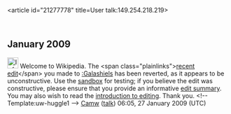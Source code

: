 <article id="21277778" title=User talk:149.254.218.219>
	<talkpage id="21277778" title="User talk:149.254.218.219">
== January 2009 ==

[[Image:Information.png|25px]] Welcome to Wikipedia. The &lt;span class=&quot;plainlinks&quot;&gt;[http://en.wikipedia.org/wiki/Galashiels?diff=266691519 recent edit]&lt;/span&gt; you made to [[:Galashiels]] has been reverted, as it appears to be unconstructive. Use the [[Wikipedia:Sandbox|sandbox]] for testing; if you believe the edit was constructive, please ensure that you provide an informative [[Help:Edit summary|edit summary]]. You may also wish to read the [[Wikipedia:Introduction|introduction to editing]]. Thank you. &lt;!-- Template:uw-huggle1 --&gt; [[User:Camw|Camw]] ([[User talk:Camw|talk]]) 06:05, 27 January 2009 (UTC)
	</talkpage>
</article>